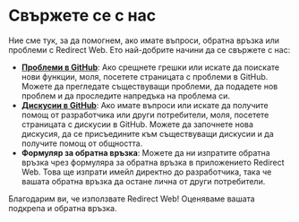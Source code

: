 # Свържете се с нас

Ние сме тук, за да помогнем, ако имате въпроси, обратна връзка или проблеми с Redirect Web. Ето най-добрите начини да се свържете с нас:

- **[Проблеми в GitHub](https://github.com/mshibanami/RedirectWeb/issues)**: Ако срещнете грешки или искате да поискате нови функции, моля, посетете страницата с проблеми в GitHub. Можете да прегледате съществуващи проблеми, да подадете нов проблем и да проследите напредъка на проблема си.
- **[Дискусии в GitHub](https://github.com/mshibanami/RedirectWeb/discussions)**: Ако имате въпроси или искате да получите помощ от разработчика или други потребители, моля, посетете страницата с дискусии в GitHub. Можете да започнете нова дискусия, да се присъедините към съществуващи дискусии и да получите помощ от общността.
- **Формуляр за обратна връзка**: Можете да ни изпратите обратна връзка чрез формуляра за обратна връзка в приложението Redirect Web. Това ще изпрати имейл директно до разработчика, така че вашата обратна връзка да остане лична от други потребители.

Благодарим ви, че използвате Redirect Web! Оценяваме вашата подкрепа и обратна връзка.
